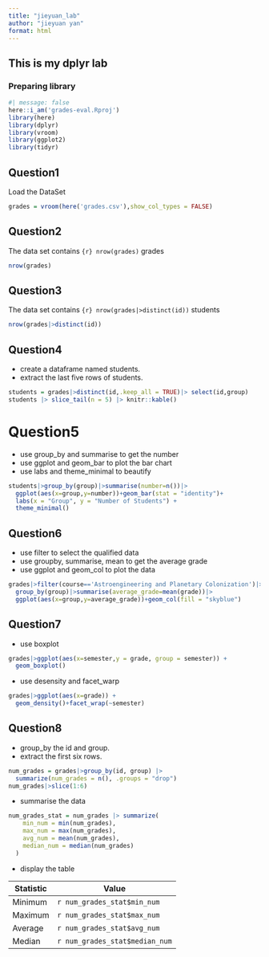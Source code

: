```yaml
---
title: "jieyuan_lab"
author: "jieyuan yan"
format: html
---
```


## This is my dplyr lab

### Preparing library
```r
#| message: false
here::i_am('grades-eval.Rproj')
library(here)
library(dplyr)
library(vroom)
library(ggplot2)
library(tidyr)
```

## Question1

Load the DataSet
```r
grades = vroom(here('grades.csv'),show_col_types = FALSE)
```

## Question2

The data set contains `{r} nrow(grades)` grades

```r
nrow(grades)
```

## Question3

The data set contains `{r} nrow(grades|>distinct(id))` students

```r
nrow(grades|>distinct(id))
```

## Question4

- create a dataframe named students.
- extract the last five rows of students.
```r
students = grades|>distinct(id,.keep_all = TRUE)|> select(id,group)
students |> slice_tail(n = 5) |> knitr::kable()
```

# Question5

- use group_by and summarise to get the number
- use ggplot and geom_bar to plot the bar chart
- use labs and theme_minimal to beautify
```r
students|>group_by(group)|>summarise(number=n())|>
  ggplot(aes(x=group,y=number))+geom_bar(stat = "identity")+
  labs(x = "Group", y = "Number of Students") +
  theme_minimal()
```

## Question6

- use filter to select the qualified data
- use groupby, summarise, mean to get the average grade
- use ggplot and geom_col to plot the data
```r
grades|>filter(course=='Astroengineering and Planetary Colonization')|>
  group_by(group)|>summarise(average_grade=mean(grade))|>
  ggplot(aes(x=group,y=average_grade))+geom_col(fill = "skyblue")
```

## Question7
- use boxplot
```r
grades|>ggplot(aes(x=semester,y = grade, group = semester)) +
  geom_boxplot()
```
- use desensity and facet_warp
```r
grades|>ggplot(aes(x=grade)) +
  geom_density()+facet_wrap(~semester)
```

## Question8

- group_by the id and group.
- extract the first six rows.
```r
num_grades = grades|>group_by(id, group) |>
  summarize(num_grades = n(), .groups = "drop")
num_grades|>slice(1:6)
```
- summarise the data
```r
num_grades_stat = num_grades |> summarize(
    min_num = min(num_grades),
    max_num = max(num_grades),
    avg_num = mean(num_grades),
    median_num = median(num_grades)
  )
```

- display the table

| Statistic     | Value   |
|---------------|---------|
| Minimum       | `r num_grades_stat$min_num` |
| Maximum       | `r num_grades_stat$max_num` |
| Average       | `r num_grades_stat$avg_num` |
| Median        | `r num_grades_stat$median_num` |


```r

```

